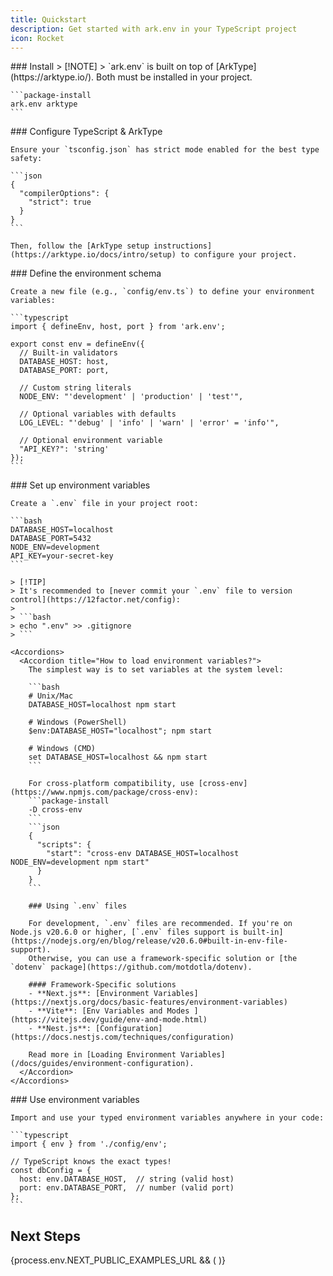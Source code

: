 ```yaml
---
title: Quickstart
description: Get started with ark.env in your TypeScript project
icon: Rocket
---
```



<Steps>
  <Step>
    ### Install
    > [!NOTE]
    > `ark.env` is built on top of [ArkType](https://arktype.io/). Both must be installed in your project.

    ```package-install
    ark.env arktype
    ```
  </Step>

  <Step>
    ### Configure TypeScript & ArkType

    Ensure your `tsconfig.json` has strict mode enabled for the best type safety:

    ```json
    {
      "compilerOptions": {
        "strict": true
      }
    }
    ```

    Then, follow the [ArkType setup instructions](https://arktype.io/docs/intro/setup) to configure your project.
  </Step>

  <Step>
    ### Define the environment schema

    Create a new file (e.g., `config/env.ts`) to define your environment variables:

    ```typescript
    import { defineEnv, host, port } from 'ark.env';

    export const env = defineEnv({
      // Built-in validators
      DATABASE_HOST: host,
      DATABASE_PORT: port,
      
      // Custom string literals
      NODE_ENV: "'development' | 'production' | 'test'",
      
      // Optional variables with defaults
      LOG_LEVEL: "'debug' | 'info' | 'warn' | 'error' = 'info'",
      
      // Optional environment variable
      "API_KEY?": 'string'
    });
    ```
  </Step>

  <Step>
    ### Set up environment variables

    Create a `.env` file in your project root:

    ```bash
    DATABASE_HOST=localhost
    DATABASE_PORT=5432
    NODE_ENV=development
    API_KEY=your-secret-key
    ```

    > [!TIP]
    > It's recommended to [never commit your `.env` file to version control](https://12factor.net/config):
    >
    > ```bash
    > echo ".env" >> .gitignore
    > ```

    <Accordions>
      <Accordion title="How to load environment variables?">
        The simplest way is to set variables at the system level:

        ```bash
        # Unix/Mac
        DATABASE_HOST=localhost npm start

        # Windows (PowerShell)
        $env:DATABASE_HOST="localhost"; npm start

        # Windows (CMD)
        set DATABASE_HOST=localhost && npm start
        ```

        For cross-platform compatibility, use [cross-env](https://www.npmjs.com/package/cross-env):
        ```package-install
        -D cross-env
        ```
        ```json
        {
          "scripts": {
            "start": "cross-env DATABASE_HOST=localhost NODE_ENV=development npm start"
          }
        }
        ```

        ### Using `.env` files
        
        For development, `.env` files are recommended. If you're on Node.js v20.6.0 or higher, [`.env` files support is built-in](https://nodejs.org/en/blog/release/v20.6.0#built-in-env-file-support).
        Otherwise, you can use a framework-specific solution or [the `dotenv` package](https://github.com/motdotla/dotenv).

        #### Framework-Specific solutions
        - **Next.js**: [Environment Variables](https://nextjs.org/docs/basic-features/environment-variables)
        - **Vite**: [Env Variables and Modes ](https://vitejs.dev/guide/env-and-mode.html)
        - **Nest.js**: [Configuration](https://docs.nestjs.com/techniques/configuration)

        Read more in [Loading Environment Variables](/docs/guides/environment-configuration).
      </Accordion>
    </Accordions>
  </Step>

  <Step>
    ### Use environment variables

    Import and use your typed environment variables anywhere in your code:

    ```typescript
    import { env } from './config/env';

    // TypeScript knows the exact types!
    const dbConfig = {
      host: env.DATABASE_HOST,  // string (valid host)
      port: env.DATABASE_PORT,  // number (valid port)
    };
    ```
  </Step>
</Steps>

## Next Steps

<Cards>
  <Card 
    title="Loading Environment Variables" 
    href="/docs/guides/environment-configuration" 
    description="Learn how to manage environment variables across different environments."
  />
  {process.env.NEXT_PUBLIC_EXAMPLES_URL && (
    <Card 
      title="Examples" 
      href={process.env.NEXT_PUBLIC_EXAMPLES_URL} 
      description="See examples of ark.env in action."
    />
  )}
</Cards>
